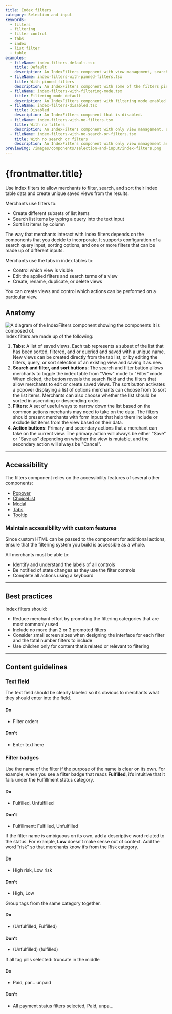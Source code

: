 ```yaml
---
title: Index filters
category: Selection and input
keywords:
  - filters
  - filtering
  - filter control
  - tabs
  - index
  - list filter
  - table
examples:
  - fileName: index-filters-default.tsx
    title: Default
    description: An IndexFilters component with view management, search, filtering, and sorting.
  - fileName: index-filters-with-pinned-filters.tsx
    title: With pinned filters
    description: An IndexFilters component with some of the filters pinned, making them visible by default.
  - fileName: index-filters-with-filtering-mode.tsx
    title: Filtering mode default
    description: An IndexFilters component with filtering mode enabled by default.
  - fileName: index-filters-disabled.tsx
    title: Disabled
    description: An IndexFilters component that is disabled.
  - fileName: index-filters-with-no-filters.tsx
    title: With no filters
    description: An IndexFilters component with only view management, search, and sorting.
  - fileName: index-filters-with-no-search-or-filters.tsx
    title: With no search or filters
    description: An IndexFilters component with only view management and sorting.
previewImg: /images/components/selection-and-input/index-filters.png
---
```


# {frontmatter.title}

<Lede>

Use index filters to allow merchants to filter, search, and sort their index table data and create unique saved views from the results.

</Lede>

<Examples />

<Props componentName={frontmatter.title} />

Merchants use filters to:

- Create different subsets of list items
- Search list items by typing a query into the text input
- Sort list items by column

The way that merchants interact with index filters depends on the components that you decide to incorporate. It supports configuration of a search query input, sorting options, and one or more filters that can be made up of different inputs.

Merchants use the tabs in index tables to:

- Control which view is visible
- Edit the applied filters and search terms of a view
- Create, rename, duplicate, or delete views

You can create views and control which actions can be performed on a particular view.

## Anatomy

![A diagram of the IndexFilters component showing the components it is composed of.](/images/components/selection-and-input/index-filters/index-filters-anatomy@2x.png)
Index filters are made up of the following:

1. **Tabs**: A list of saved views. Each tab represents a subset of the list that has been sorted, filtered, and or queried and saved with a unique name. New views can be created directly from the tab list, or by editing the filters, query, or sort selection of an existing view and saving it as new.
2. **Search and filter, and sort buttons**: The search and filter button allows merchants to toggle the index table from "View" mode to "Filter" mode. When clicked, the button reveals the search field and the filters that allow merchants to edit or create saved views. The sort button activates a popover displaying a list of options merchants can choose from to sort the list items. Merchants can also choose whether the list should be sorted in ascending or descending order.
3. **Filters**: A set of useful ways to narrow down the list based on the common actions merchants may need to take on the data. The filters should present merchants with form inputs that help them include or exclude list items from the view based on their data.
4. **Action buttons**: Primary and secondary actions that a merchant can take on the current view. The primary action will always be either "Save" or "Save as" depending on whether the view is mutable, and the secondary action will always be "Cancel".

---

## Accessibility

The filters component relies on the accessibility features of several other components:

- [Popover](/components/overlays/popover)
- [ChoiceList](/components/selection-and-input/choice-list)
- [Modal](/components/deprecated/modal)
- [Tabs](/components/navigation/tabs)
- [Tooltip](/components/overlays/tooltip)

### Maintain accessibility with custom features

Since custom HTML can be passed to the component for additional actions, ensure that the filtering system you build is accessible as a whole.

All merchants must be able to:

- Identify and understand the labels of all controls
- Be notified of state changes as they use the filter controls
- Complete all actions using a keyboard

---

## Best practices

Index filters should:

- Reduce merchant effort by promoting the filtering categories that are most commonly used
- Include no more than 2 or 3 promoted filters
- Consider small screen sizes when designing the interface for each filter and the total number filters to include
- Use children only for content that’s related or relevant to filtering

---

## Content guidelines

### Text field

The text field should be clearly labeled so it’s obvious to merchants what they should enter into the field.

<DoDont>

#### Do

- Filter orders

#### Don’t

- Enter text here

</DoDont>

### Filter badges

Use the name of the filter if the purpose of the name is clear on its own. For example, when you see a filter badge that reads **Fulfilled**, it’s intuitive that it falls under the Fulfillment status category.

<DoDont>

#### Do

- Fulfilled, Unfulfilled

#### Don’t

- Fulfillment: Fulfilled, Unfulfilled

</DoDont>

If the filter name is ambiguous on its own, add a descriptive word related to the status. For example, **Low** doesn’t make sense out of context. Add the word “risk” so that merchants know it’s from the Risk category.

<DoDont>

#### Do

- High risk, Low risk

#### Don’t

- High, Low

</DoDont>

Group tags from the same category together.

<DoDont>

#### Do

- (Unfulfilled, Fulfilled)

#### Don’t

- (Unfulfilled) (fulfilled)

</DoDont>

If all tag pills selected: truncate in the middle

<DoDont>

#### Do

- Paid, par… unpaid

#### Don’t

- All payment status filters selected, Paid, unpa…

</DoDont>

